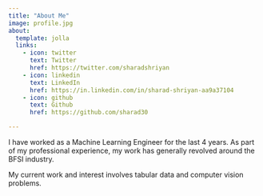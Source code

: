 ```yaml
---
title: "About Me"
image: profile.jpg
about:
  template: jolla
  links:
    - icon: twitter
      text: Twitter
      href: https://twitter.com/sharadshriyan
    - icon: linkedin
      text: LinkedIn
      href: https://in.linkedin.com/in/sharad-shriyan-aa9a37104
    - icon: github
      text: Github
      href: https://github.com/sharad30

---
```


I have worked as a Machine Learning Engineer for the last 4 years. As part of my professional experience, my work has generally revolved around the BFSI industry.

My current work and interest involves tabular data and computer vision problems.
